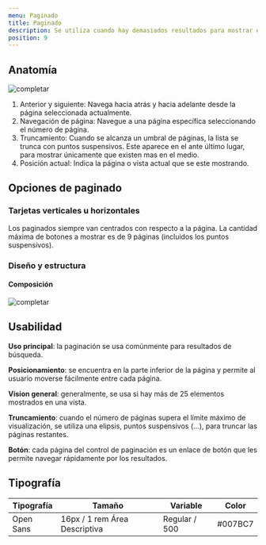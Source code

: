 ```yaml
---
menu: Paginado
title: Paginado
description: Se utiliza cuando hay demasiados resultados para mostrar en una página, de modo que el usuario no se sienta abrumado por demasiada información.
position: 9
---
```



## Anatomía

![completar](/componentes/paginado/anatomía.svg) 

1. Anterior y siguiente: Navega hacia atrás y hacia adelante desde la página seleccionada actualmente.
2. Navegación de página: Navegue a una página específica seleccionando el número de página.
3. Truncamiento: Cuando se alcanza un umbral de páginas, la lista se trunca con puntos suspensivos. Este aparece en el ante último lugar, para mostrar únicamente que existen mas en el medio.
4. Posición actual: Indica la página o vista actual que se este mostrando.

## Opciones de paginado

### Tarjetas verticales u horizontales

Los paginados siempre van centrados con respecto a la página. La cantidad máxima de botones a mostrar es de 9 páginas (incluidos los puntos suspensivos).

<!-- codigo -->
<Example align="center">
<div className="mt-3 mb-4">
<PaginationExample pages={3} />
</div>
<div className="mb-4">
<PaginationExample pages={13} />
</div>
</Example>

### Diseño y estructura

#### Composición

![completar](/componentes/paginado/diseño.svg) 


## Usabilidad

**Uso principal**: la paginación se usa comúnmente para resultados de búsqueda.

**Posicionamiento**: se encuentra en la parte inferior de la página y permite al usuario moverse fácilmente entre cada página.

**Vision general**: generalmente, se usa si hay más de 25 elementos mostrados en una vista.

**Truncamiento**: cuando el número de páginas supera el límite máximo de visualización, se utiliza una elipsis, puntos suspensivos (…), para truncar las páginas restantes.

**Botón**: cada página del control de paginación es un enlace de botón que les permite navegar rápidamente por los resultados.


## Tipografía

| Tipografía | Tamaño                           | Variable       | Color   |
|------------|----------------------------------|----------------|---------|
| Open Sans  | 16px / 1 rem Área Descriptiva    | Regular / 500  | #007BC7 |

